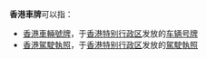 '''香港車牌'''可以指：
*[[香港車輛號牌|香港車輛號牌]]，于[[香港特别行政区|香港特别行政区]]发放的[[车辆号牌|车辆号牌]]
*[[香港駕駛執照|香港駕駛執照]]，于[[香港特别行政区|香港特别行政区]]发放的[[駕駛執照|駕駛執照]]

{{disambig|CAT=四字消歧义}}